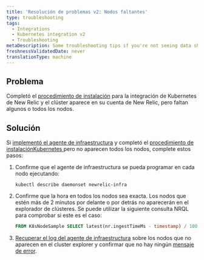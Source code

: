 ```yaml
---
title: 'Resolución de problemas v2: Nodos faltantes'
type: troubleshooting
tags:
  - Integrations
  - Kubernetes integration v2
  - Troubleshooting
metaDescription: Some troubleshooting tips if you're not seeing data show up for your New Relic's Kubernetes integration.
freshnessValidatedDate: never
translationType: machine
---
```


## Problema

Completó el [procedimiento de instalación](/install/kubernetes/) para la integración de Kubernetes de New Relic y el clúster aparece en su cuenta de New Relic, pero faltan algunos o todos los nodos.

## Solución

Si [implementó el agente de infraestructura](/docs/infrastructure/infrastructure-monitoring/get-started/choose-infra-install-method/) y completó el [procedimiento de instalaciónKubernetes ](/install/kubernetes/)pero no aparecen todos los nodos, complete estos pasos:

1. Confirme que el agente de infraestructura se pueda programar en cada nodo ejecutando:

   ```shell
   kubectl describe daemonset newrelic-infra
   ```

2. Confirme que la hora en todos los nodos sea exacta. Los nodos que estén más de 2 minutos por delante o por detrás no aparecerán en el explorador de clústeres. Se puede utilizar la siguiente consulta NRQL para comprobar si este es el caso:

   ```sql
   FROM K8sNodeSample SELECT latest(nr.ingestTimeMs - timestamp) / 1000 AS 'Clock offset seconds' FACET nodeName LIMIT max SINCE 1 DAY AGO
   ```

3. [Recuperar el log del agente de infraestructura](/docs/kubernetes-pixie/kubernetes-integration/advanced-configuration/k8s-version2/overview/#logs-version2) sobre los nodos que no aparecen en el cluster explorer y confirmar que no hay ningún [mensaje de error](/docs/kubernetes-pixie/kubernetes-integration/advanced-configuration/k8s-version2/errors/).
